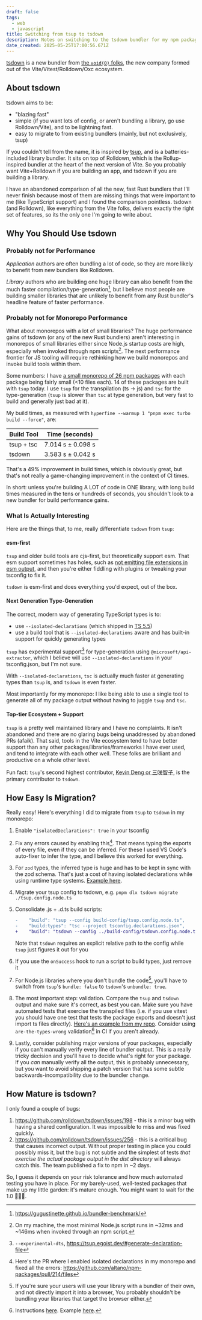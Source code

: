 ```yaml
---
draft: false
tags:
  - web
  - javascript
title: Switching from tsup to tsdown
description: Notes on switching to the tsdown bundler for my npm packages
date_created: 2025-05-25T17:00:56.671Z
---
```


[tsdown](https://tsdown.dev/) is a new bundler from [the `void(0)` folks](https://voidzero.dev/), the new company formed out of the Vite/Vitest/Rolldown/Oxc ecosystem.

## About tsdown

tsdown aims to be:

- "blazing fast"
- simple (if you want lots of config, or aren't bundling a library, go use Rolldown/Vite), and to be lightning fast.
- easy to migrate to from existing bundlers (mainly, but not exclusively, tsup)

If you couldn't tell from the name, it is inspired by [tsup](https://tsup.egoist.dev/), and is a batteries-included library bundler. It sits on top of Rolldown, which is the Rollup-inspired bundler at the heart of the next version of Vite. So you probably want Vite+Rolldown if you are building an app, and tsdown if you are building a library.

I have an abandoned comparison of all the new, fast Rust bundlers that I'll never finish because most of them are missing things that were important to me (like TypeScript support) and I found the comparison pointless. tsdown (and Rolldown), like everything from the Vite folks, delivers exactly the right set of features, so its the only one I'm going to write about.

## Why You Should Use tsdown

### Probably not for Performance

_Application_ authors are often bundling a lot of code, so they are more likely to benefit from new bundlers like Rolldown.

_Library_ authors who are building one huge library can also benefit from the much faster compilation/type-generation[^benchmarks], but I believe most people are building smaller libraries that are unlikely to benefit from any Rust bundler's headline feature of faster performance.

### Probably not for Monorepo Performance

What about monorepos with a lot of small libraries? The huge performance gains of tsdown (or any of the new Rust bundlers) aren't interesting in monorepos of small libraries either since Node.js startup costs are high, especially when invoked through npm scripts[^startup-costs]. The next performance frontier for JS tooling will require rethinking how we build monorepos and invoke build tools within them.

Some numbers: I have [a small monorepo of 26 npm packages](https://github.com/altano/npm-packages) with each package being fairly small (&lt;10 files each). 14 of these packages are built with `tsup` today. I use `tsup` for the transpilation (ts -> js) and `tsc` for the type-generation (`tsup` is slower than `tsc` at type generation, but very fast to build and generally just bad at it).

My build times, as measured with `hyperfine --warmup 1 "pnpm exec turbo build --force"`, are:

| Build Tool | Time (seconds)    |
| ---------- | ----------------- |
| tsup + tsc | 7.014 s ± 0.098 s |
| tsdown     | 3.583 s ± 0.042 s |

That's a 49% improvement in build times, which is obviously great, but that's not really a game-changing improvement in the context of CI times.

In short: unless you're building A LOT of code in ONE library, with long build times measured in the tens or hundreds of seconds, you shouldn't look to a new bundler for build performance gains.

### What Is Actually Interesting

Here are the things that, to me, really differentiate `tsdown` from `tsup`:

#### esm-first

`tsup` and older build tools are cjs-first, but theoretically support esm. That esm support sometimes has holes, such as [not emitting file extensions in esm output](https://github.com/egoist/tsup/issues/953), and then you're either fiddling with plugins or tweaking your tsconfig to fix it.

`tsdown` is esm-first and does everything you'd expect, out of the box.

#### Next Generation Type-Generation

The correct, modern way of generating TypeScript types is to:

- use `--isolated-declarations` (which shipped in [TS 5.5](https://devblogs.microsoft.com/typescript/announcing-typescript-5-5/#isolated-declarations))
- use a build tool that is `--isolated-declarations` aware and has built-in support for quickly generating types

`tsup` has experimental support[^tsup-dts-experimental] for type-generation using `@microsoft/api-extractor`, which I believe will use `--isolated-declarations` in your tsconfig.json, but I'm not sure.

With `--isolated-declarations`, `tsc` is actually much faster at generating types than `tsup` is, and `tsdown` is even faster.

Most importantly for my monorepo: I like being able to use a single tool to generate all of my package output without having to juggle `tsup` and `tsc`.

#### Top-tier Ecosystem + Support

`tsup` is a pretty well maintained library and I have no complaints. It isn't abandoned and there are no glaring bugs being unaddressed by abandoned PRs (afaik). That said, tools in the Vite ecosystem tend to have better support than any other packages/libraries/frameworks I have ever used, and tend to integrate with each other well. These folks are brilliant and productive on a whole other level.

Fun fact: `tsup`'s second highest contributor, [Kevin Deng or 三咲智子](https://github.com/sxzz), is the primary contributor to `tsdown`.

## How Easy Is Migration?

Really easy! Here's everything I did to migrate from `tsup` to `tsdown` in my monorepo:

1. Enable `"isolatedDeclarations": true` in your tsconfig
1. Fix any errors caused by enabling this[^my-isolated-decl-pr]. That means typing the exports of every file, even if they can be inferred. For these I used VS Code's auto-fixer to infer the type, and I believe this worked for everything.
1. For `zod` types, the inferred type is huge and has to be kept in sync with the zod schema. That's just a cost of having isolated declarations while using runtime type systems. [Example here](https://github.com/altano/npm-packages/pull/214/files#diff-b3fa6f8b6b2a13aefbb8d203f3fdd97d77af52515495b2ee0d9e83c64e04c7e4).
1. Migrate your tsup config to tsdown, e.g. `pnpm dlx tsdown migrate ./tsup.config.node.ts`
1. Consolidate .js + .d.ts build scripts:

   ```diff
   -    "build": "tsup --config build-config/tsup.config.node.ts",
   -    "build:types": "tsc --project tsconfig.declarations.json",
   +    "build": "tsdown --config ../build-config/tsdown.config.node.ts",
   ```

   Note that `tsdown` requires an explicit relative path to the config while `tsup` just figures it out for you

1. If you use the `onSuccess` hook to run a script to build types, just remove it
1. For Node.js libraries where you don't bundle the code[^bundling], you'll have to switch from `tsup`'s `bundle: false` to `tsdown`'s `unbundle: true`.
1. The most important step: validation. Compare the `tsup` and `tsdown` output and make sure it's correct, as best you can. Make sure you have automated tests that exercise the transpiled files (i.e. if you use vitest you should have one test that tests the package exports and doesn't just import ts files directly). [Here's an example from my repo](https://github.com/altano/npm-packages/blob/ce11a549ac22b1af259288a8504b3e7f18483752/packages/astro-prettier-response/tests/unit/exports.spec.ts#L2-L3). Consider using `are-the-types-wrong` validation[^attw] in CI if you aren't already.
1. Lastly, consider publishing major versions of your packages, especially if you can't manually verify every line of bundler output. This is a really tricky decision and you'll have to decide what's right for your package. If you _can_ manually verify all the output, this is probably unnecessary, but you want to avoid shipping a patch version that has some subtle backwards-incompatibility due to the bundler change.

## How Mature is tsdown?

I only found a couple of bugs:

1. https://github.com/rolldown/tsdown/issues/198 - this is a minor bug with having a shared configuration. It was impossible to miss and was fixed quickly.
1. https://github.com/rolldown/tsdown/issues/256 - this is a critical bug that causes incorrect output. Without proper testing in place you could possibly miss it, but the bug is not subtle and the simplest of tests _that exercise the actual package output in the dist directory_ will always catch this. The team published a fix to npm in ~2 days.

So, I guess it depends on your risk tolerance and how much automated testing you have in place. For my barely-used, well-tested packages that make up my little garden: it's mature enough. You might want to wait for the 1.0 🤷🏽‍♀️.

[^benchmarks]: https://gugustinette.github.io/bundler-benchmark/

[^startup-costs]: On my machine, the most minimal Node.js script runs in ~32ms and ~146ms when invoked through an npm script.

[^tsup-dts-experimental]: `--experimental-dts`, https://tsup.egoist.dev/#generate-declaration-file

[^my-isolated-decl-pr]: Here's the PR where I enabled isolated declarations in my monorepo and fixed all the errors: https://github.com/altano/npm-packages/pull/214/files

[^bundling]: If you're sure your users will use your library with a bundler of their own, and not directly import it into a browser, You probably shouldn't be bundling your libraries that target the browser either.

[^attw]: Instructions [here](https://github.com/arethetypeswrong/arethetypeswrong.github.io/tree/main/packages/cli). Example [here](https://github.com/altano/npm-packages/blob/ce11a549ac22b1af259288a8504b3e7f18483752/packages/assets/package.json#L11).

